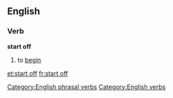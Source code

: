 ==English==
===Verb===
'''start off'''
#to [[begin]]

[[Category:English phrasal verbs]]
[[Category:English verbs]]

[[et:start off]]
[[fr:start off]]